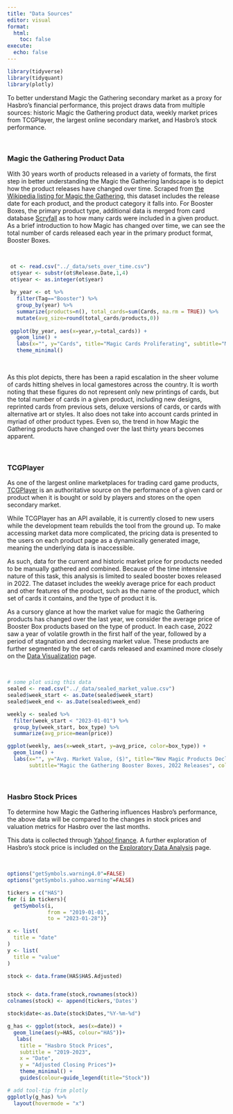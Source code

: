 ```yaml
---
title: "Data Sources"
editor: visual
format:
  html:
    toc: false
execute:
  echo: false
---
```


```r
library(tidyverse)
library(tidyquant)
library(plotly)
```

To better understand Magic the Gathering secondary market as a proxy for Hasbro's financial performance, this project draws data from multiple sources: historic Magic the Gathering product data, weekly market prices from TCGPlayer, the largest online secondary market, and Hasbro's stock performance.

\

### Magic the Gathering Product Data

With 30 years worth of products released in a variety of formats, the first step in better understanding the Magic the Gathering landscape is to depict how the product releases have changed over time. Scraped from [the Wikipedia listing for Magic the Gathering](https://en.wikipedia.org/wiki/List_of_Magic:_The_Gathering_sets), this dataset includes the release date for each product, and the product category it falls into. For Booster Boxes, the primary product type, additional data is merged from card database [Scryfall](https://scryfall.com/sets) as to how many cards were included in a given product. As a brief introduction to how Magic has changed over time, we can see the total number of cards released each year in the primary product format, Booster Boxes.

\

```r
 ot <- read.csv("../_data/sets_over_time.csv")
 ot$year <- substr(ot$Release.Date,1,4)
 ot$year <- as.integer(ot$year)
 
 by_year <- ot %>%
   filter(Tag=="Booster") %>%
   group_by(year) %>%
   summarize(products=n(), total_cards=sum(Cards, na.rm = TRUE)) %>%
   mutate(avg_size=round(total_cards/products,0))
 
 ggplot(by_year, aes(x=year,y=total_cards)) + 
   geom_line() + 
   labs(x="", y="Cards", title="Magic Cards Proliferating", subtitle="Magic Cards in Booster Box Products, Scryfall") + 
   theme_minimal()
```

\

As this plot depicts, there has been a rapid escalation in the sheer volume of cards hitting shelves in local gamestores across the country. It is worth noting that these figures do not represent only new printings of cards, but the total number of cards in a given product, including new designs, reprinted cards from previous sets, deluxe versions of cards, or cards with alternative art or styles. It also does not take into account cards printed in myriad of other product types. Even so, the trend in how Magic the Gathering products have changed over the last thirty years becomes apparent.

\

### TCGPlayer

As one of the largest online marketplaces for trading card game products, [TCGPlayer](https://www.tcgplayer.com/) is an authoritative source on the performance of a given card or product when it is bought or sold by players and stores on the open secondary market.

While TCGPlayer has an API available, it is currently closed to new users while the development team rebuilds the tool from the ground up. To make accessing market data more complicated, the pricing data is presented to the users on each product page as a dynamically generated image, meaning the underlying data is inaccessible.

As such, data for the current and historic market price for products needed to be manually gathered and combined. Because of the time intensive nature of this task, this analysis is limited to sealed booster boxes released in 2022. The dataset includes the weekly average price for each product and other features of the product, such as the name of the product, which set of cards it contains, and the type of product it is.

As a cursory glance at how the market value for magic the Gathering products has changed over the last year, we consider the average price of Booster Box products based on the type of product. In each case, 2022 saw a year of volatile growth in the first half of the year, followed by a period of stagnation and decreasing market value. These products are further segmented by the set of cards released and examined more closely on the [Data Visualization](/data-visualization.html) page.

\

```r
# some plot using this data
sealed <- read.csv("../_data/sealed_market_value.csv")
sealed$week_start <- as.Date(sealed$week_start)
sealed$week_end <- as.Date(sealed$week_end)

weekly <- sealed %>%
  filter(week_start < "2023-01-01") %>%
  group_by(week_start, box_type) %>%
  summarize(avg_price=mean(price))

ggplot(weekly, aes(x=week_start, y=avg_price, color=box_type)) + 
  geom_line() + 
  labs(x="", y="Avg. Market Value, ($)", title="New Magic Products Declining in Market Value",
       subtitle="Magic the Gathering Booster Boxes, 2022 Releases", color="Booster Boxes") + theme_minimal() 

```

\

### Hasbro Stock Prices

To determine how Magic the Gathering influences Hasbro's performance, the above data will be compared to the changes in stock prices and valuation metrics for Hasbro over the last months.

This data is collected through [Yahoo! finance](https://finance.yahoo.com/quote/HAS?p=HAS). A further exploration of Hasbro's stock price is included on the [Exploratory Data Analysis](/exploratory-data-analysis.html) page.

\

```r
options("getSymbols.warning4.0"=FALSE)
options("getSymbols.yahoo.warning"=FALSE)

tickers = c("HAS")
for (i in tickers){
  getSymbols(i,
             from = "2019-01-01",
             to = "2023-01-28")}

x <- list(
  title = "date"
)
y <- list(
  title = "value"
)

stock <- data.frame(HAS$HAS.Adjusted)


stock <- data.frame(stock,rownames(stock))
colnames(stock) <- append(tickers,'Dates')

stock$date<-as.Date(stock$Dates,"%Y-%m-%d")

g_has <- ggplot(stock, aes(x=date)) +
  geom_line(aes(y=HAS, colour="HAS"))+
   labs(
    title = "Hasbro Stock Prices",
    subtitle = "2019-2023",
    x = "Date",
    y = "Adjusted Closing Prices")+
    theme_minimal() + 
    guides(colour=guide_legend(title="Stock")) 

# add tool-tip frim plotly
ggplotly(g_has) %>%
  layout(hovermode = "x")
```
